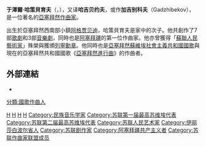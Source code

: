 '''于澤爾·哈策貝育夫'''（'''{{lang|az|Üzeyir Hacıbəyov}}'''，{{bd|1885年|9月18日|1948年|11月22日|catIdx=H}}），又译'''哈吉贝约夫'''，或作'''加吉别科夫'''（Gadzhibekov），是一位著名的[[亞塞拜然|亞塞拜然]][[作曲家|作曲家]]。

出生於亞塞拜然西南部小鎮[[阿格贾贝迪|阿格贾贝迪]]，哈策貝育夫是家中的次子。他共創作了7部[[歌劇|歌劇]]和3部[[音樂劇|音樂劇]]，同時也是[[阿塞拜疆|阿塞拜疆]]的第一位作曲家。他亦曾獲得「[[蘇聯人民藝術家|蘇聯人民藝術家]]」殊榮與獲頒[[列寧勳章|列寧勳章]]。他同時也是[[亞塞拜然蘇維埃社會主義共和國國歌|亞塞拜然蘇維埃社會主義共和國國歌]]與現在的亞塞拜然共和國國歌《[[亞塞拜然進行曲|亞塞拜然進行曲]]》的作曲者。

== 外部連結 ==
* {{IMSLP|id=Hajibeyov, Uzeyir}}

{{音乐家小作品}}

{{Authority control}}

[[Category:蘇聯作曲家|H]]
[[Category:阿塞拜疆作曲家|H]]
[[Category:阿塞拜疆古典音樂家|H]]
[[Category:阿塞拜疆什叶派穆斯林|H]]
[[分類:國歌作曲人|分類:國歌作曲人]]
[[Category:民族音乐学家|Category:民族音乐学家]]
[[Category:苏联第一届最高苏维埃代表|Category:苏联第一届最高苏维埃代表]]
[[Category:苏联第二届最高苏维埃代表|Category:苏联第二届最高苏维埃代表]]
[[Category:苏联人民艺术家|Category:苏联人民艺术家]]
[[Category:伊丽莎白波尔省人|Category:伊丽莎白波尔省人]]
[[Category:苏联剧作家|Category:苏联剧作家]]
[[Category:阿塞拜疆共产主义者|Category:阿塞拜疆共产主义者]]
[[Category:苏联作曲家联盟成员|Category:苏联作曲家联盟成员]]